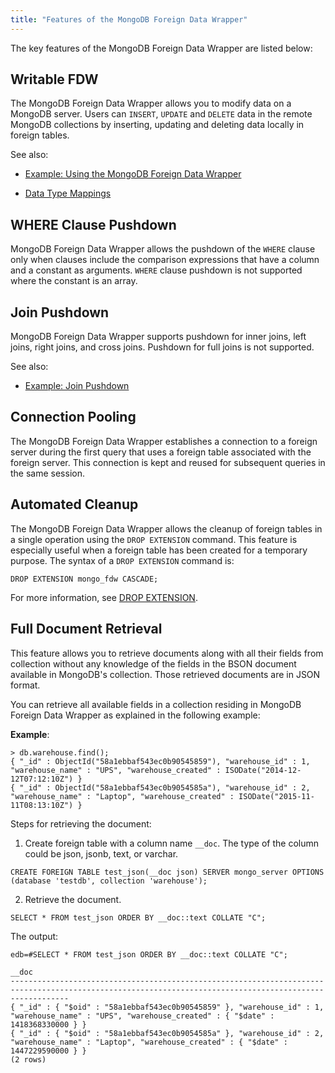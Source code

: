 ```yaml
---
title: "Features of the MongoDB Foreign Data Wrapper"
---
```


<div id="features_of_mongo_fdw" class="registered_link"></div>

The key features of the MongoDB Foreign Data Wrapper are listed below:

## Writable FDW

The MongoDB Foreign Data Wrapper allows you to modify data on a MongoDB server. Users can `INSERT`, `UPDATE` and `DELETE` data in the remote MongoDB collections by inserting, updating and deleting data locally in foreign tables. 

See also:

- [Example: Using the MongoDB Foreign Data Wrapper](08_example_using_the_mongo_data_adapter/#example_using_the_mongo_data_adapter)

- [Data Type Mappings](07_configuring_the_mongo_data_adapter/#data-type-mappings)

## WHERE Clause Pushdown

MongoDB Foreign Data Wrapper allows the pushdown of the `WHERE` clause only when clauses include the comparison expressions that have a column and a constant as arguments. `WHERE` clause pushdown is not supported where the constant is an array.

## Join Pushdown

MongoDB Foreign Data Wrapper supports pushdown for inner joins, left joins, right joins, and cross joins. Pushdown for full joins is not supported.

See also:

- [Example: Join Pushdown](08a_example_join_pushdown)

## Connection Pooling

The MongoDB Foreign Data Wrapper establishes a connection to a foreign server during the first query that uses a foreign table associated with the foreign server. This connection is kept and reused for subsequent queries in the same session.

## Automated Cleanup

The MongoDB Foreign Data Wrapper allows the cleanup of foreign tables in a single operation using the `DROP EXTENSION` command. This feature is especially useful when a foreign table has been created for a temporary purpose. The syntax of a `DROP EXTENSION` command is:

 `DROP EXTENSION mongo_fdw CASCADE;`

For more information, see [DROP EXTENSION](https://www.postgresql.org/docs/current/sql-dropextension.html).

## Full Document Retrieval

This feature allows you to retrieve documents along with all their fields from collection without any knowledge of the fields in the BSON document available in MongoDB's collection. Those retrieved documents are in JSON format.

You can retrieve all available fields in a collection residing in MongoDB Foreign Data Wrapper as explained in the following example:

**Example**:

```text
> db.warehouse.find();
{ "_id" : ObjectId("58a1ebbaf543ec0b90545859"), "warehouse_id" : 1, "warehouse_name" : "UPS", "warehouse_created" : ISODate("2014-12-12T07:12:10Z") }
{ "_id" : ObjectId("58a1ebbaf543ec0b9054585a"), "warehouse_id" : 2, "warehouse_name" : "Laptop", "warehouse_created" : ISODate("2015-11-11T08:13:10Z") }
```

Steps for retrieving the document:

1.  Create foreign table with a column name `__doc`. The type of the column could be json, jsonb, text, or varchar.

```text
CREATE FOREIGN TABLE test_json(__doc json) SERVER mongo_server OPTIONS (database 'testdb', collection 'warehouse');
```

2.  Retrieve the document.

```text
SELECT * FROM test_json ORDER BY __doc::text COLLATE "C";
```

The output:

```text
edb=#SELECT * FROM test_json ORDER BY __doc::text COLLATE "C";
                                                                      __doc                                                                  ---------------------------------------------------------------------------------------------------------------------------------------------------------
{ "_id" : { "$oid" : "58a1ebbaf543ec0b90545859" }, "warehouse_id" : 1, "warehouse_name" : "UPS", "warehouse_created" : { "$date" : 1418368330000 } }
{ "_id" : { "$oid" : "58a1ebbaf543ec0b9054585a" }, "warehouse_id" : 2, "warehouse_name" : "Laptop", "warehouse_created" : { "$date" : 1447229590000 } }
(2 rows)
```
